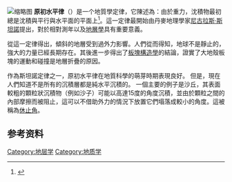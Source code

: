 {{Multiple issues|
{{Expand language|1=en|time=2020-08-14T04:06:14+00:00}}
{{Onesource|time=2020-08-14T04:06:14+00:00}}
}}
[[File:SEUtahStrat.JPG|缩略图]]
'''原初水平律'''（{{lang-en|The Principle of Original Horizontality}}）是一个地質學定律，它陳述為：由於重力，沈積物最初總是沈積與平行與水平面的平面上<ref name="Levin">{{cite book|last=Levin|first=H.L.|script-title=en:The Earth Through Time|url=https://books.google.com/books?id=D0yl7Cqsu78C&pg=PA15&dq=principle+of+original+horizontality&hl=en&ei=Vq_yTIrgO4TDhAfw9fSxDQ&sa=X&oi=book_result&ct=result&resnum=5&ved=0CDsQ6AEwBA#v=onepage&q=principle%20of%20original%20horizontality&f=false|accessdate=2010-11-28|edition=9|year=2009|publisher=John Wiley and Sons|isbn=978-0-470-38774-0|page=15|language=en}}</ref>。這一定律最開始由丹麥地理學家[[尼古拉斯·斯坦诺|尼古拉斯·斯坦諾]]提出，對於相對測年以及[[地层学|地層學]]具有重要意義。

從這一定律得出，傾斜的地層受到過外力影響。人們從而得知，地球不是靜止的，強大的力量已經長期存在。其後進一步得出了[[板块构造论|板塊構造學]]的結論，證實了大地殼板塊的運動和碰撞是地層折疊的原因。

作為斯坦諾定律之一，原初水平律在地質科學的萌芽時期表現良好。 但是，現在人們知道不是所有的沉積層都是純水平沉積的。 一個主要的例子是沙丘，其表面較粗的顆粒狀沉積物（例如沙子）可能以高達15度的角度沉積，並由於顆粒之間的內部摩擦而被阻止，這可以不借助外力的情況下放置它們塌落成較小的角度。這被稱為[[休止角|休止角]]。

== 参考资料 ==
{{reflist}}
{{地質學原理}}
[[Category:地层学|Category:地层学]]
[[Category:地质学|Category:地质学]]